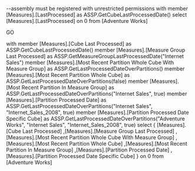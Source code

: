 --assembly must be registered with unrestricted permissions
with member [Measures].[LastProcessed] as ASSP.GetCubeLastProcessedDate()
select [Measures].[LastProcessed] on 0
from [Adventure Works]

GO

with
member [Measures].[Cube Last Processed]
 as ASSP.GetCubeLastProcessedDate()
member [Measures].[Measure Group Last Processed]
 as ASSP.GetMeasureGroupLastProcessedDate("Internet Sales")
member [Measures].[Most Recent Partition Whole Cube With Measure Group]
 as ASSP.GetLastProcessedDateOverPartitions()
member [Measures].[Most Recent Partition Whole Cube]
 as ASSP.GetLastProcessedDateOverPartitions(false)
member [Measures].[Most Recent Partition In Measure Group]
 as ASSP.GetLastProcessedDateOverPartitions("Internet Sales", true)
member [Measures].[Partition Processed Date]
 as ASSP.GetLastProcessedDateOverPartitions("Internet Sales", "Internet_Sales_2008", true)
member [Measures].[Partition Processed Date Specific Cube]
 as ASSP.GetLastProcessedDateOverPartitions("Adventure Works", "Internet Sales", "Internet_Sales_2008", true)
select {
 [Measures].[Cube Last Processed]
,[Measures].[Measure Group Last Processed]
,[Measures].[Most Recent Partition Whole Cube With Measure Group]
,[Measures].[Most Recent Partition Whole Cube]
,[Measures].[Most Recent Partition In Measure Group]
,[Measures].[Partition Processed Date]
,[Measures].[Partition Processed Date Specific Cube]
}
on 0
from [Adventure Works]